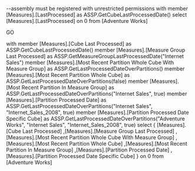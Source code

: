 --assembly must be registered with unrestricted permissions
with member [Measures].[LastProcessed] as ASSP.GetCubeLastProcessedDate()
select [Measures].[LastProcessed] on 0
from [Adventure Works]

GO

with
member [Measures].[Cube Last Processed]
 as ASSP.GetCubeLastProcessedDate()
member [Measures].[Measure Group Last Processed]
 as ASSP.GetMeasureGroupLastProcessedDate("Internet Sales")
member [Measures].[Most Recent Partition Whole Cube With Measure Group]
 as ASSP.GetLastProcessedDateOverPartitions()
member [Measures].[Most Recent Partition Whole Cube]
 as ASSP.GetLastProcessedDateOverPartitions(false)
member [Measures].[Most Recent Partition In Measure Group]
 as ASSP.GetLastProcessedDateOverPartitions("Internet Sales", true)
member [Measures].[Partition Processed Date]
 as ASSP.GetLastProcessedDateOverPartitions("Internet Sales", "Internet_Sales_2008", true)
member [Measures].[Partition Processed Date Specific Cube]
 as ASSP.GetLastProcessedDateOverPartitions("Adventure Works", "Internet Sales", "Internet_Sales_2008", true)
select {
 [Measures].[Cube Last Processed]
,[Measures].[Measure Group Last Processed]
,[Measures].[Most Recent Partition Whole Cube With Measure Group]
,[Measures].[Most Recent Partition Whole Cube]
,[Measures].[Most Recent Partition In Measure Group]
,[Measures].[Partition Processed Date]
,[Measures].[Partition Processed Date Specific Cube]
}
on 0
from [Adventure Works]